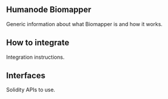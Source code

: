 
<Banner src={banner} />

## Humanode Biomapper

Generic information about what Biomapper is and how it works.

<Cards>
  <Card title="About" href="about" />
  <Card title="Contract Addresses" href="contract-addresses" />
  <Card title="User Flow" href="user-flow" />
  <Card title="Generations" href="generations" />
</Cards>

## How to integrate

Integration instructions.

<Cards>
  <Card title="Biomapper SDK" href="integration/biomapper-sdk" />
  <Card
    title="Official Biomapper HTTP API"
    href="integration/official-biomapper-http-api"
  />
  <Card title="Indexers" href="integration/indexers" />
  <Card title="Bridges" href="integration/bridges" />
</Cards>

## Interfaces

Solidity APIs to use.

<Cards>
  <Card
    title="Interfaces at Biomapper SDK Docs ↗"
    href="https://link.humanode.io/docs/biomapper-sdk"
  />
</Cards>
